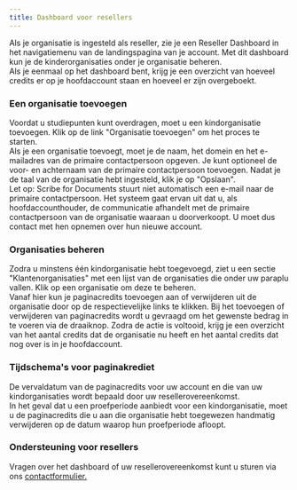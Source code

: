 ```yaml
---
title: Dashboard voor resellers
---
```



Als je organisatie is ingesteld als reseller, zie je een Reseller Dashboard in het navigatiemenu van de landingspagina van je account. Met dit dashboard kun je de kinderorganisaties onder je organisatie beheren.  
Als je eenmaal op het dashboard bent, krijg je een overzicht van hoeveel credits er op je hoofdaccount staan en hoeveel er zijn overgeboekt.

### Een organisatie toevoegen

Voordat u studiepunten kunt overdragen, moet u een kindorganisatie toevoegen. Klik op de link "Organisatie toevoegen" om het proces te starten.  
Als je een organisatie toevoegt, moet je de naam, het domein en het e-mailadres van de primaire contactpersoon opgeven. Je kunt optioneel de voor- en achternaam van de primaire contactpersoon toevoegen. Nadat je de taal van de organisatie hebt ingesteld, klik je op "Opslaan".  
Let op: Scribe for Documents stuurt niet automatisch een e-mail naar de primaire contactpersoon. Het systeem gaat ervan uit dat u, als hoofdaccounthouder, de communicatie afhandelt met de primaire contactpersoon van de organisatie waaraan u doorverkoopt. U moet dus contact met hen opnemen over hun nieuwe account.

### Organisaties beheren

Zodra u minstens één kindorganisatie hebt toegevoegd, ziet u een sectie "Klantenorganisaties" met een lijst van de organisaties die onder uw paraplu vallen. Klik op een organisatie om deze te beheren.   
Vanaf hier kun je paginacredits toevoegen aan of verwijderen uit de organisatie door op de respectievelijke links te klikken. Bij het toevoegen of verwijderen van paginacredits wordt u gevraagd om het gewenste bedrag in te voeren via de draaiknop. Zodra de actie is voltooid, krijg je een overzicht van het aantal credits dat de organisatie nu heeft en het aantal credits dat nog over is in je hoofdaccount.  

### Tijdschema's voor paginakrediet

De vervaldatum van de paginacredits voor uw account en die van uw kindorganisaties wordt bepaald door uw resellerovereenkomst.  
In het geval dat u een proefperiode aanbiedt voor een kindorganisatie, moet u de paginacredits die u aan die organisatie hebt toegewezen handmatig verwijderen op de datum waarop hun proefperiode afloopt.

### Ondersteuning voor resellers

Vragen over het dashboard of uw resellerovereenkomst kunt u sturen via ons [contactformulier.](https://pneumasolutions.com/contact/)